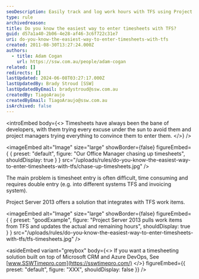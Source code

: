 ```yaml
---
seoDescription: Easily track and log work hours with TFS using Project Server 2013's integrated timesheet feature.
type: rule
archivedreason:
title: Do you know the easiest way to enter timesheets with TFS?
guid: d57a1a40-2b06-4e28-af46-3c6f722c31e7
uri: do-you-know-the-easiest-way-to-enter-timesheets-with-tfs
created: 2011-08-30T13:27:24.000Z
authors:
  - title: Adam Cogan
    url: https://ssw.com.au/people/adam-cogan
related: []
redirects: []
lastUpdated: 2024-06-08T03:27:17.000Z
lastUpdatedBy: Brady Stroud [SSW]
lastUpdatedByEmail: bradystroud@ssw.com.au
createdBy: TiagoAraujo
createdByEmail: TiagoAraujo@ssw.com.au
isArchived: false
---
```


<introEmbed
  body={<>
Timesheets have always been the bane of developers, with them trying every excuse under the sun to avoid them and project managers trying everything to convince them to enter them.
  </>}
/>

<imageEmbed
  alt="Image"
  size="large"
  showBorder={false}
  figureEmbed={ {
    preset: "default",
    figure: "Our Office Manager chasing up timesheets",
    shouldDisplay: true
  } }
  src="/uploads/rules/do-you-know-the-easiest-way-to-enter-timesheets-with-tfs/chase-up-timesheets.jpg"
/>


The main problem is timesheet entry is often difficult, time consuming and requires double entry (e.g. into different systems TFS and invoicing system).

Project Server 2013 offers a solution that integrates with TFS work items.

<imageEmbed
  alt="Image"
  size="large"
  showBorder={false}
  figureEmbed={ {
    preset: "goodExample",
    figure: "Project Server 2013 pulls work items from TFS and updates the actual and remaining hours",
    shouldDisplay: true
  } }
  src="/uploads/rules/do-you-know-the-easiest-way-to-enter-timesheets-with-tfs/tfs-timesheets.jpg"
/>



<asideEmbed
  variant="greybox"
  body={<>
    If you want a timesheeting solution built on top of Microsoft CRM and Azure DevOps, See [www.SSWTimepro.com](https://sswtimepro.com/)
  </>}
  figureEmbed={{
    preset: "default",
    figure: "XXX",
    shouldDisplay: false
  }}
/>
